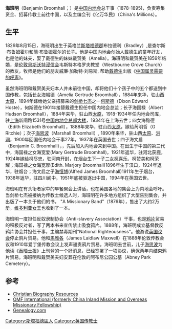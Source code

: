 {{Infobox person
| name        = 海班明
| image       = 
| caption     = 
| birth_date  = 1829年8月15日
| birth_place = 英格兰[[斯塔福德郡|斯塔福德郡]]布拉德利
| death_date  = {{death date and age|1911|05|29|1829|08|15|df=yes}}
| death_place = 英国伦敦
}}

'''海班明'''（Benjamin Broomhall；{{bd|1829年|8月15日|1911年|5月29日}}）是[[中国内地会|中国内地会]]总干事（1878-1895)，负责筹集资金、招募传教士前往中国，以及主编会刊《亿万华民》（China's Millions）。

==生平==
1829年8月15日，海班明出生于英格兰[[斯塔福德郡|斯塔福德郡]]布拉德利（Bradley）,是查尔斯·布鲁姆霍尔和简·布鲁姆霍尔的长子。他是[[中国内地会|中国内地会]]创始人[[戴德生|戴德生]]的童年好友，也是他的妹夫，娶了戴德生的妹妹戴贺美（Amelia）。海班明和戴贺美在1859年结婚，是[[伦敦|伦敦]][[貝斯沃特|貝斯沃特]][[浸信会|浸信会]]韦斯特本格罗夫教堂（Westbourne Grove Church）的教友，牧师是他们的朋友威廉·加勒特·刘易斯, 帮助[[戴德生|戴德生]]出版《[[中国属灵需要的呼声|中国属灵需要的呼声]]》。

虽然海班明和戴贺美夫妇本人并未前往中国，却将他们十个孩子中的五个都送到中国传教，包括长女海帼德（Amelia Gertrude Broomhall），1884年来华，驻山西[[太原|太原]]，1894年嫁给她父亲招募来的[[剑桥七杰|剑桥七杰]]之一[[何斯德|何斯德]]（Dixon Edward Hoste），何斯德在1901年接替戴德生担任中国内地会总监；长子海国禄（Albert Hudson Broomhall），1884年来华，驻山西[[太原|太原]]，1918-1934年任内地会司库，驻[[上海|上海]]新闸路1531号[[中国内地会总部大楼|中国内地会总部大楼]]，1934年在上海去世；四女海懿德（Edith Elizabeth Broomhall），1888年来华，驻山西[[太原|太原]]，嫁给芮明哲（G Ritchie）；次子[[海思波|海思波]]（Marshall Broomhall）, 1890年来华，驻山西[[太原|太原]]、[[洪洞|洪洞]]，1900年回国任内地会干事27年，1937年在英国去世；四子海文启（Benjamin C. Broomhall），，先后加入内地会来到中国。在出生于中国的第三代中，海国禄之女海宽爱(Mary Gertrude  Broomhall)，1921年返华，驻河北获鹿，1924年嫁给柯尽忠，驻河南开封，在烟台生下一子二女[[柯喜乐|柯喜乐]]、柯赞美和柯荣耀；海国禄之女海宽厚(Edith. Marjory  Broomhall)1896年生于汉口，1924年返华，驻烟台；海文启之子[[海恒博|海恒博]](Alfred James Broomhall)1911年生于烟台，1938年返华，驻四川阆中，1951年底被驱逐出中国，1994年在英国去世。

海班明在有头衔者家中的早餐聚会上讲话，也在英国各地的集会上为内地会呼吁。当剑桥七杰被接纳为传教士候选人时，海班明在许多地方组织了大型告别集会，并出版了一本关于他们的书， "A Missionary Band"（1876年），售出了大约2万册，[[维多利亚女王|维多利亚女王]]也收到了一本。

海班明一度担任反奴隶制协会（Anti-slavery Association）干事，也是[[鸦片|鸦片]]贸易的积极反对者，写了两本书来宣传禁止吸食鸦片。1888年，海班明成立基督教反鸦片协会并担任干事，主编禁毒期刊"National Righteousness"。他游说[[英国议会|英国议会]]停止鸦片贸易。他和[[馬雅各|馬雅各]]（James Laidlaw Maxwell）在1888年伦敦传教会议和1910年爱丁堡传教会议上发声谴责鸦片贸易。海班明去世前，儿子[[海思波|海思波]]为他读《[[泰晤士报|泰晤士报]]》上刊登的一个好消息，已经签署了一项协议，确保两年内结束鸦片贸易。海班明和戴贺美夫妇安葬在伦敦的阿布尼公园公墓（Abney Park Cemetery）。

== 参考 ==
*[http://www.wholesomewords.org/biography/biorptaylor.html Christian Biography Resources] {{Wayback|url=http://www.wholesomewords.org/biography/biorptaylor.html |date=20061225073109 }}
*[https://web.archive.org/web/20080113182859/http://www.omf.org/omf/us OMF International (formerly China Inland Mission and Overseas Missionary Fellowship)]
*[https://web.archive.org/web/20070926212919/http://www.genealogy.com/users/y/o/r/Brian-York-Burnsville/?Welcome=1091209026 Genealogy.com]

{{Protestant missions to China}}

{{DEFAULTSORT:Broomhall, Benjamin}}
[[Category:斯塔福德區人|Category:斯塔福德區人]]
[[Category:英国传教士|Category:英国传教士]]